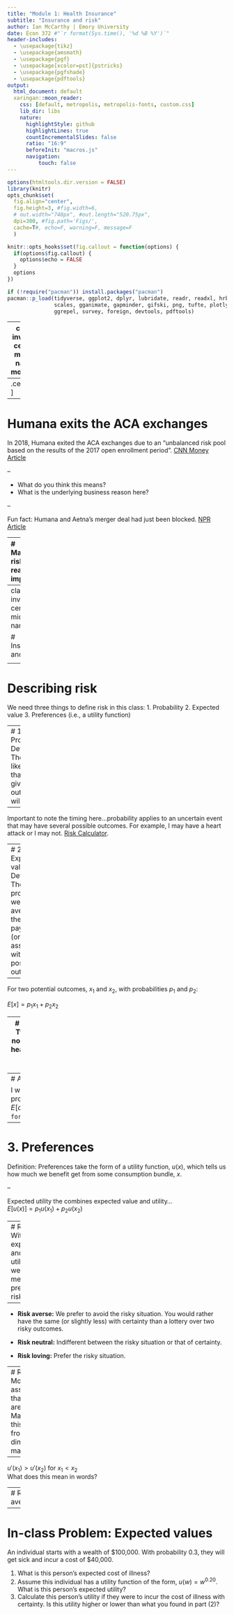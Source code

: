 ```yaml
---
title: "Module 1: Health Insurance"
subtitle: "Insurance and risk"
author: Ian McCarthy | Emory University
date: Econ 372 #"`r format(Sys.time(), '%d %B %Y')`"
header-includes: 
  - \usepackage{tikz}
  - \usepackage{amsmath}
  - \usepackage{pgf}
  - \usepackage[xcolor=pst]{pstricks}
  - \usepackage{pgfshade}
  - \usepackage{pdftools}
output:
  html_document: default  
  xaringan::moon_reader:
    css: [default, metropolis, metropolis-fonts, custom.css] 
    lib_dir: libs
    nature:
      highlightStyle: github
      highlightLines: true
      countIncrementalSlides: false
      ratio: "16:9"
      beforeInit: "macros.js"
      navigation:
          touch: false
---
```


<!-- Adjust some CSS code for font size and maintain R code font size -->
<style type="text/css">
.remark-slide-content {
    font-size: 30px;
    padding: 1em 2em 1em 2em;    
}
.remark-code, .remark-inline-code { 
    font-size: 20px;
}
</style>


<!-- Set R options for how code chunks are displayed and load packages -->
```r
options(htmltools.dir.version = FALSE)
library(knitr)
opts_chunk$set(
  fig.align="center",  
  fig.height=3, #fig.width=6,
  # out.width="748px", #out.length="520.75px",
  dpi=300, #fig.path='Figs/',
  cache=T#, echo=F, warning=F, message=F
  )

knitr::opts_hooks$set(fig.callout = function(options) {
  if(options$fig.callout) {
    options$echo = FALSE
  }
  options
})

if (!require("pacman")) install.packages("pacman")
pacman::p_load(tidyverse, ggplot2, dplyr, lubridate, readr, readxl, hrbrthemes,
               scales, gganimate, gapminder, gifski, png, tufte, plotly, OECD,
               ggrepel, survey, foreign, devtools, pdftools)
```

---
class: inverse, center, middle
name: motivate

# Motivation

<html><div style='float:left'></div><hr color='#EB811B' size=1px width=1055px></html>

---
.center[
<blockquote class="someecards-embed" id="someecards-embed-4188349" data-id="4188349" data-type="card" data-url="https://napi.someecards.com/embed/card/sledding-is-more-thrilling-when-you-dont-have-health-insurance/?type=card"><a href="https://www.someecards.com/winter-cards/sledding-is-more-thrilling-when-you-dont-have-health-insurance/" target="_blank"><img class="img-responsive" src="https://cdn.someecards.com/someecards/filestorage/sledding-is-more-thrilling-when-you-dont-have-health-insurance-zyw.png" alt="Sledding is more thrilling when you don&#039;t have health insurance." /></a></blockquote><script async src="//cdn.someecards.com/assets/embed/embed-v1.07.min.js" charset="utf-8"></script>
]


---
# Humana exits the ACA exchanges
In 2018, Humana exited the ACA exchanges due to an "unbalanced risk pool based on the results of the 2017 open enrollment period". [CNN Money Article](https://money.cnn.com/2017/02/14/news/economy/humana-obamacare-insurer)<br>

--

- What do you think this means?
- What is the underlying business reason here?<br>

--

Fun fact: Humana and Aetna's merger deal had just been blocked. [NPR Article](https://www.npr.org/sections/thetwo-way/2017/02/14/515167491/aetna-and-humana-call-off-merger-after-court-decision)

---
# Managing risk is really important

.pull-left[
  ![:scale 450px](pics/meps-visits.png)
]

.pull-right[
  ![:scale 450px](pics/meps-expenditure.png)
]

<div class="smalltext">Source: <a href="https://meps.ahrq.gov/mepstrends/hc_use/">Medical Expenditure Panel Survey</a></div>



<!-- New Section -->
---
class: inverse, center, middle
name: risk

# Insurance and Risk

<html><div style='float:left'></div><hr color='#EB811B' size=1px width=1055px></html>

---
# Describing risk
We need three things to define risk in this class:
1. Probability
2. Expected value
3. Preferences (i.e., a utility function)

---
# 1. Probability
Definition: The likelihood that a given outcome will occur.<br>

--

Important to note the timing here...probability applies to an uncertain event that may have several possible outcomes. For example, I may have a heart attack or I may not. [Risk Calculator](http://www.cvriskcalculator.com/).

---
# 2. Expected value
Definition: The probability weighted average of the payoffs (or costs) associated with all possible outcomes.<br>

--

For two potential outcomes, $x_{1}$ and $x_{2}$, with probabilities $p_{1}$ and $p_{2}$:<br>

$E[x] = p_{1}x_{1} + p_{2}x_{2}$

---
# Example
What is my expected cost?
- Two possible outcomes: heart attack or no heart attack
- 10% chance of having a heart attack
- Cost of <span>&#36;</span>100,000 if I have a heart attack (but I will survive and recover)<br>

---
# Answer

I will incur a cost of <span>&#36;</span>100,000 with 10% probability. So my expected cost is just $E[cost]=0.1*100,000 =$ `r format(0.1*100000,digits=5,big.mark=",")`.

---
# 3. Preferences
Definition: Preferences take the form of a utility function, $u(x)$, which tells us how much we benefit get from some consumption bundle, $x$.<br>

--

Expected utility the combines expected value and utility...<br>
$E[u(x)] = p_{1}u(x_{1}) + p_{2}u(x_{2})$

---
# Risk preferences
With probabilities, expected values, and utilities/preferences, we can now measure preferences toward risk. <br>

--

- <b>Risk averse:</b> We prefer to avoid the risky situation. You would rather have the same (or slightly less) with certainty than a lottery over two risky outcomes.

- <b>Risk neutral:</b> Indifferent between the risky situation or that of certainty.

- <b>Risk loving:</b> Prefer the risky situation. 

---
# Risk aversion
Most common assumption is that individuals are risk averse. Mathematically, this follows from diminishing marginal utility.<br>

--

$u'(x_{1}) > u'(x_{2})$ for $x_{1} < x_{2}$<br>
What does this mean in words?

---
# Risk aversion
```tikz
\usetikzlibrary{calc}
\begin{tikzpicture}[my plot/.style={
                        thick,
                        smooth,
                        samples=100,
                        domain=0.1:5},
                    scale=0.75,
                    my grid/.style={dashed,opacity=0.5, every node/.style={black,opacity=1, transform shape}},
                    my axis/.style={latex-latex}]
\draw[my plot] (0,0) plot (\x,{ln(\x)});
\coordinate (start plot) at (0.1,{ln(0.1)}); % domain start
\coordinate (end plot) at (5,{ln(5)}); % domain end
%\draw[my axis] ([shift={(-0.5cm,0.5cm)}]start plot |- end plot) node[left] {$u(\cdot)$} |- node[coordinate](origin){} ([shift={(0.5cm,-0.5cm)}]start plot -| end plot) node[below] {$\cdot$};
\draw[my axis] ([shift={(-0.5cm,0.5cm)}]start plot |- end plot) |- node[coordinate](origin){} ([shift={(0.5cm,-0.5cm)}]start plot -| end plot);
\def\x{0.5}\def\y{4}\def\p{0.55} % define the x, y and p values
\coordinate (Ux) at (\x,{ln(\x)}); % set the u(x) coordinate
\coordinate (Uy) at (\y,{ln(\y)}); % set the u(y) coordinate
\coordinate (Up) at ({\p*\x+(1-\p)*\y},{ln(\p*\x+(1-\p)*\y)}); % set the u(p*x+(1-p)*y) coordinate
\draw (Ux) -- coordinate[pos=1-\p] (Up-mid) (Uy); % set the coordinate on the linear curve
\path let \p1=(Up-mid), \n1={pow(e,\y1*0.03514)} in (28.4576*\n1,\y1) coordinate (Up-mid2); 
\draw[my grid] (Ux) |- node[below]{$x_{1}$} (origin) |- node[left]{$u(x_{1})$} cycle;
\draw[my grid] (Uy) |- node[below]{$x_{2}$} (origin) |- node[left]{$u(x_{2})$} cycle;
\draw[my grid] (Up) |- node[below,font=\scriptsize]{$p_{1}x_{1}+p_{2}x_{2}$} (origin) |- node[left,font=\scriptsize]{$u(p_{1}x_{1}+p_{2}x_{2})$} cycle;
%\draw[my grid] (Up-mid2) |- node[below,font=\scriptsize]{$c(F,u)$} (origin) |- node[left]{$pu(x)+(1-p)u(y)$} cycle;
%\draw[my grid] (Up-mid) -- (Up-mid2);
\end{tikzpicture}
```

---
# In-class Problem: Expected values
An individual starts with a wealth of <span>&#36;</span>100,000. With probability 0.3, they will get sick and incur a cost of <span>&#36;</span>40,000.

1. What is this person's expected cost of illness?
2. Assume this individual has a utility function of the form, $u(w) = w^{0.20}$. What is this person's expected utility?
3. Calculate this person's utility if they were to incur the cost of illness with certainty. Is this utility higher or lower than what you found in part (2)?
